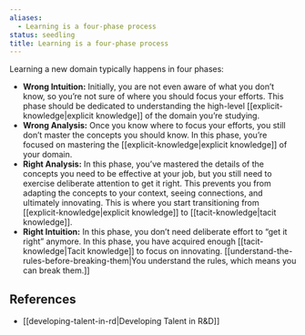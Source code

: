 ```yaml
---
aliases:
  - Learning is a four-phase process
status: seedling
title: Learning is a four-phase process
---
```

Learning a new domain typically happens in four phases:

- **Wrong Intuition:** Initially, you are not even aware of what you don’t know, so you’re not sure of where you should focus your efforts. This phase should be dedicated to understanding the high-level [[explicit-knowledge|explicit knowledge]] of the domain you’re studying.
- **Wrong Analysis:** Once you know where to focus your efforts, you still don’t master the concepts you should know. In this phase, you’re focused on mastering the [[explicit-knowledge|explicit knowledge]] of your domain.
- **Right Analysis:** In this phase, you’ve mastered the details of the concepts you need to be effective at your job, but you still need to exercise deliberate attention to get it right. This prevents you from adapting the concepts to your context, seeing connections, and ultimately innovating. This is where you start transitioning from [[explicit-knowledge|explicit knowledge]] to [[tacit-knowledge|tacit knowledge]].
- **Right Intuition:** In this phase, you don’t need deliberate effort to “get it right” anymore. In this phase, you have acquired enough [[tacit-knowledge|Tacit knowledge]] to focus on innovating. [[understand-the-rules-before-breaking-them|You understand the rules, which means you can break them.]]

## References

- [[developing-talent-in-rd|Developing Talent in R&D]]
